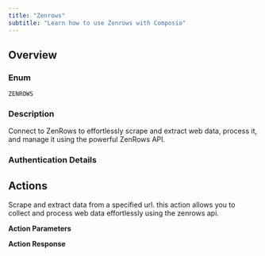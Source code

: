 ```yaml
---
title: "Zenrows"
subtitle: "Learn how to use Zenrows with Composio"
---
```



## Overview

### Enum
`ZENROWS`

### Description
Connect to ZenRows to effortlessly scrape and extract web data, process it, and manage it using the powerful ZenRows API.

### Authentication Details

<Accordion title="API_KEY">
<ParamField path="api_key" type="string" required={true}>
</ParamField>

<ParamField path="proxy_username" type="string" required={true}>
</ParamField>

<ParamField path="proxy_password" type="string" required={true}>
</ParamField>

</Accordion>


## Actions

<AccordionGroup>
<Accordion title="ZENROWS_SCRAPE_URL">
Scrape and extract data from a specified url. this action allows you to collect and process web data effortlessly using the zenrows api.

**Action Parameters**

<ParamField path="url" type="string" required={true}>
</ParamField>


**Action Response**

<ParamField path="data" type="object">
</ParamField>

<ParamField path="successful" type="boolean">
</ParamField>

<ParamField path="error" type="">
</ParamField>

</Accordion>

</AccordionGroup>
